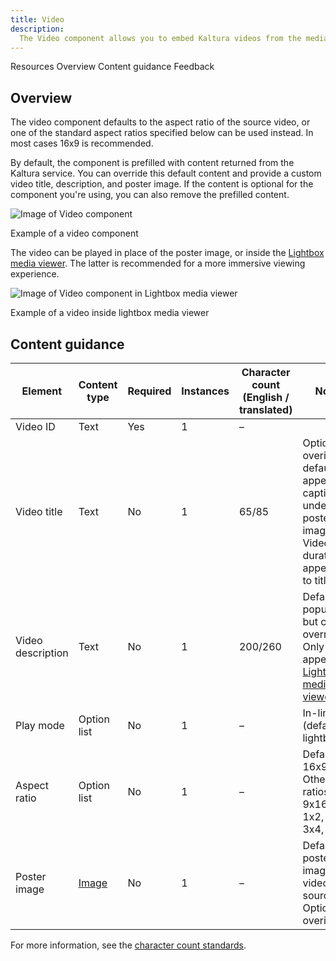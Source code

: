 ```yaml
---
title: Video
description:
  The Video component allows you to embed Kaltura videos from the media center in various ways throughout a page.
---
```



<ComponentDescription name="Video" type="ui" />

<AnchorLinks>

<AnchorLink>Resources</AnchorLink>
<AnchorLink>Overview</AnchorLink>
<AnchorLink>Content guidance</AnchorLink>
<AnchorLink>Feedback</AnchorLink>

</AnchorLinks>

<ResourceLinks name="Video" type="ui" />

## Overview

The video component defaults to the aspect ratio of the source video, or one of the standard aspect ratios specified
below can be used instead. In most cases 16x9 is recommended.

By default, the component is prefilled with content returned from the Kaltura service. You can override this default
content and provide a custom video title, description, and poster image. If the content is optional for the component
you're using, you can also remove the prefilled content.

<Row>
<Column colMd={8} colLg={8}>

![Image of Video component](../../images/component/video/video-default.jpg)

<Caption>Example of a video component</Caption>
</Column>
</Row>

The video can be played in place of the poster image, or inside the [Lightbox media viewer](./lightbox-media-viewer).
The latter is recommended for a more immersive viewing experience.

![Image of Video component in Lightbox media viewer](../../images/component/lightbox-media-viewer/lightbox-media-viewer-use-case-07.jpg)

<Caption>Example of a video inside lightbox media viewer</Caption>

## Content guidance

| Element           | Content type                                                    | Required | Instances | Character count <br/>(English / translated) | Notes                                                                                                      |
| ----------------- | --------------------------------------------------------------- | -------- | --------- | ------------------------------------------- | ---------------------------------------------------------------------------------------------------------- |
| Video ID          | Text                                                            | Yes      | 1         | –                                           |                                                                                                            |
| Video title       | Text                                                            | No       | 1         | 65/85                                       | Optional overide of default title appears as caption under poster image. Video duration appended to title. |
| Video description | Text                                                            | No       | 1         | 200/260                                     | Default populates but can be overridden. Only appears in [Lightbox media viewer](./lightbox-media-viewer). |
| Play mode         | Option list                                                     | No       | 1         | –                                           | In-line (default), lightbox                                                                                |
| Aspect ratio      | Option list                                                     | No       | 1         | –                                           | Default is 16x9. Other ratios are 9x16, 2x1, 1x2, 4x3, 3x4, 1x1.                                           |
| Poster image      | [Image](https://www.ibm.com/standards/carbon/components/images) | No       | 1         | –                                           | Default to poster image from video source. Optional overide.                                               |

For more information, see the
[character count standards](https://www.ibm.com/standards/carbon/guidelines/content#character-count-standard).

<ComponentFooter name="Video" type="ui" />
